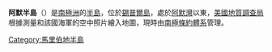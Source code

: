 {{Coord|73|42|S|124|10|W|source:GNIS|display=title}}

'''阿默半島'''（{{lang-en|Armour Peninsula}}）是[[南極洲|南極洲]]的[[半島|半島]]，位於[[錫普爾島|錫普爾島]]，處於[[阿默灣|阿默灣]]以東，[[美國地質調查局|美國地質調查局]]根據測量和該國海軍的空中照片繪入地圖，現時由[[南極條約體系|南極條約體系]]管理。

{{DEFAULTSORT:Armour Peninsula}}
[[Category:馬里伯地半島|Category:馬里伯地半島]]


{{MarieByrdLand-geo-stub}}